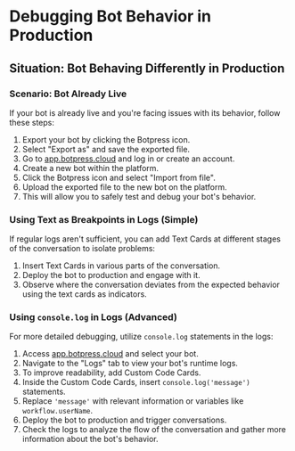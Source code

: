 # Debugging Bot Behavior in Production

## Situation: Bot Behaving Differently in Production

### Scenario: Bot Already Live

If your bot is already live and you're facing issues with its behavior, follow these steps:

1. Export your bot by clicking the Botpress icon.
2. Select "Export as" and save the exported file.
3. Go to [app.botpress.cloud](https://app.botpress.cloud) and log in or create an account.
4. Create a new bot within the platform.
5. Click the Botpress icon and select "Import from file".
6. Upload the exported file to the new bot on the platform.
7. This will allow you to safely test and debug your bot's behavior.

### Using Text as Breakpoints in Logs (Simple)

If regular logs aren't sufficient, you can add Text Cards at different stages of the conversation to isolate problems:

1. Insert Text Cards in various parts of the conversation.
2. Deploy the bot to production and engage with it.
3. Observe where the conversation deviates from the expected behavior using the text cards as indicators.

### Using `console.log` in Logs (Advanced)

For more detailed debugging, utilize `console.log` statements in the logs:

1. Access [app.botpress.cloud](https://app.botpress.cloud) and select your bot.
2. Navigate to the "Logs" tab to view your bot's runtime logs.
3. To improve readability, add Custom Code Cards.
4. Inside the Custom Code Cards, insert `console.log('message')` statements.
5. Replace `'message'` with relevant information or variables like `workflow.userName`.
6. Deploy the bot to production and trigger conversations.
7. Check the logs to analyze the flow of the conversation and gather more information about the bot's behavior.